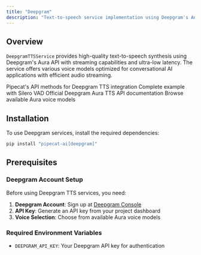 ```yaml
---
title: "Deepgram"
description: "Text-to-speech service implementation using Deepgram's Aura API"
---
```


## Overview

`DeepgramTTSService` provides high-quality text-to-speech synthesis using Deepgram's Aura API with streaming capabilities and ultra-low latency. The service offers various voice models optimized for conversational AI applications with efficient audio streaming.

<CardGroup cols={2}>
  <Card
    title="Deepgram TTS API Reference"
    icon="code"
    href="https://reference-server.pipecat.ai/en/latest/api/pipecat.services.deepgram.tts.html"
  >
    Pipecat's API methods for Deepgram TTS integration
  </Card>
  <Card
    title="Example Implementation"
    icon="play"
    href="https://github.com/pipecat-ai/pipecat/blob/main/examples/foundational/07c-interruptible-deepgram.py"
  >
    Complete example with Silero VAD
  </Card>
  <Card
    title="Deepgram Documentation"
    icon="book"
    href="https://developers.deepgram.com/reference/text-to-speech-api/speak"
  >
    Official Deepgram Aura TTS API documentation
  </Card>
  <Card
    title="Voice Models"
    icon="microphone"
    href="https://developers.deepgram.com/docs/tts-models"
  >
    Browse available Aura voice models
  </Card>
</CardGroup>

## Installation

To use Deepgram services, install the required dependencies:

```bash
pip install "pipecat-ai[deepgram]"
```

## Prerequisites

### Deepgram Account Setup

Before using Deepgram TTS services, you need:

1. **Deepgram Account**: Sign up at [Deepgram Console](https://console.deepgram.com/)
2. **API Key**: Generate an API key from your project dashboard
3. **Voice Selection**: Choose from available Aura voice models

### Required Environment Variables

- `DEEPGRAM_API_KEY`: Your Deepgram API key for authentication
